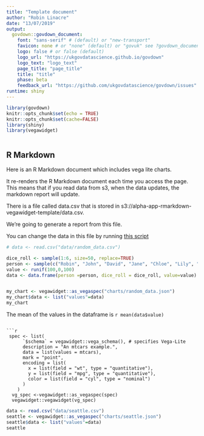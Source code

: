 ```yaml
---
title: "Template document"
author: "Robin Linacre"
date: "13/07/2019"
output:
  govdown::govdown_document:
    font: "sans-serif" # (default) or "new-transport"
    favicon: none # or "none" (default) or "govuk" see ?govdown_document
    logo: false # or false (default)
    logo_url: "https://ukgovdatascience.github.io/govdown"
    logo_text: "logo_text"
    page_title: "page_title"
    title: "title"
    phase: beta
    feedback_url: "https://github.com/ukgovdatascience/govdown/issues"
runtime: shiny
---
```


```r

library(govdown)
knitr::opts_chunk$set(echo = TRUE)
knitr::opts_chunk$set(cache=FALSE)
library(shiny)
library(vegawidget)



```

## R Markdown



Here is an R Markdown document which includes vega lite charts.

It re-renders the R Markdown document each time you access the page.  This means that if you read data from s3, when the data updates, the markdown report will update.

There is a file called data.csv that is stored in s3://alpha-app-rmarkdown-vegawidget-template/data.csv.

We're going to generate a report from this file.

You can change the data in this file by running [this script](update_data.R)


```r

# data <- read.csv("data/random_data.csv")

dice_roll <- sample(1:6, size=50, replace=TRUE)
person <- sample(c("Robin", "John", "David", "Jane", "Chloe", "Lily", "Sam"), size=50, replace=TRUE)
value <- runif(100,0,100)
data <- data.frame(person =person, dice_roll = dice_roll, value=value)


my_chart <- vegawidget::as_vegaspec("charts/random_data.json")
my_chart$data <- list("values"=data)
my_chart

```



The mean of the values in the dataframe is `r mean(data$value)`

```

```r
 spec <- list(
      `$schema` = vegawidget::vega_schema(), # specifies Vega-Lite
      description = "An mtcars example.",
      data = list(values = mtcars),
      mark = "point",
      encoding = list(
        x = list(field = "wt", type = "quantitative"),
        y = list(field = "mpg", type = "quantitative"),
        color = list(field = "cyl", type = "nominal")
      )
    )
  vg_spec <-vegawidget::as_vegaspec(spec)
  vegawidget::vegawidget(vg_spec)

```

```r

data <- read.csv("data/seattle.csv")
seattle <- vegawidget::as_vegaspec("charts/seattle.json")
seattle$data <- list("values"=data)
seattle


```

